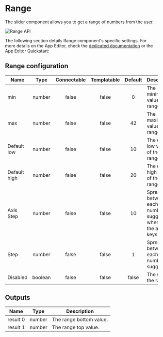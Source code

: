 
# Range

The slider component allows you to get a range of numbers from the user.

![Range API](../../assets/apps/4_app_component_library/range.png.webp)

The following section details Range component's specific settings. For more details on the App Editor, check the [dedicated documentation](../0_app_editor/index.mdx) or the App Editor [Quickstart](../../getting_started/7_apps_quickstart/index.mdx):

<div className="grid grid-cols-2 gap-6 mb-4">
	<DocCard
		color="orange"
		title="App Editor Documentation"
		description="The app editor is a low-code builder to create custom User Interfaces with a mix of drag-and-drop and code."
		href="/docs/apps/app_editor"
	/>
	<DocCard
		color="orange"
		title="Apps Quickstart"
		description="Learn how to build your first app in a matter of minutes."
		href="/docs/getting_started/apps_quickstart"
	/>
</div>

## Range configuration

| Name         |  Type   | Connectable | Templatable | Default | Description                                                      |
| ------------ | :-----: | :---------: | :---------: | :-----: | ---------------------------------------------------------------- |
| min          | number  |    false    |    false    |    0    | The minimum value of the range.                                  |
| max          | number  |    false    |    false    |   42    | The maximum value of the range.                                  |
| Default low  | number  |    false    |    false    |   10    | The default low value of the range.                              |
| Default high | number  |    false    |    false    |   20    | The default high value of the range.                             |
| Axis Step    | number  |    false    |    false    |   10    | Spread between each number suggestion when using the arrow keys. |
| Step         | number  |    false    |    false    |    1    | Spread between each number suggestion.                           |
| Disabled     | boolean |    false    |    false    |  false  | The state of the range.                                          |

## Outputs

| Name     |  Type  | Description             |
| -------- | :----: | ----------------------- |
| result 0 | number | The range bottom value. |
| result 1 | number | The range top value.    |
